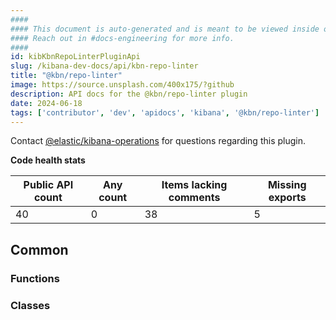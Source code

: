 ```yaml
---
####
#### This document is auto-generated and is meant to be viewed inside our experimental, new docs system.
#### Reach out in #docs-engineering for more info.
####
id: kibKbnRepoLinterPluginApi
slug: /kibana-dev-docs/api/kbn-repo-linter
title: "@kbn/repo-linter"
image: https://source.unsplash.com/400x175/?github
description: API docs for the @kbn/repo-linter plugin
date: 2024-06-18
tags: ['contributor', 'dev', 'apidocs', 'kibana', '@kbn/repo-linter']
---
```




Contact [@elastic/kibana-operations](https://github.com/orgs/elastic/teams/kibana-operations) for questions regarding this plugin.

**Code health stats**

| Public API count  | Any count | Items lacking comments | Missing exports |
|-------------------|-----------|------------------------|-----------------|
| 40 | 0 | 38 | 5 |

## Common

### Functions
<DocDefinitionList data={kbnRepoLinterObj.common.functions}/>

### Classes
<DocDefinitionList data={kbnRepoLinterObj.common.classes}/>

